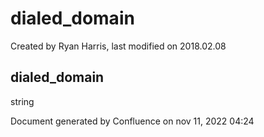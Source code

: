 
# dialed_domain 

 Created by  Ryan Harris, last modified on 2018.02.08

## dialed_domain

string

Document generated by Confluence on nov 11, 2022 04:24
